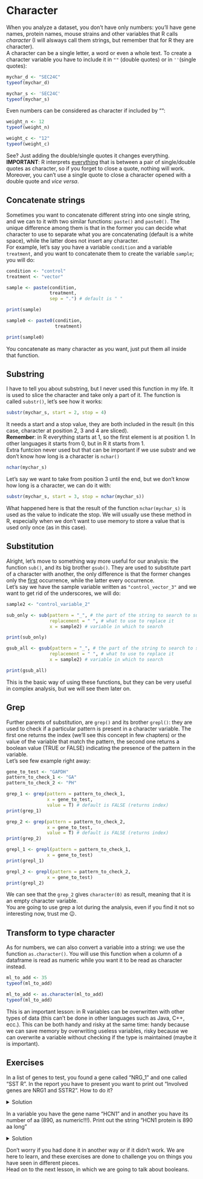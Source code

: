 # Character
When you analyze a dataset, you don't have only numbers: you'll have gene names, protein names, mouse strains and other variables that R calls <em>character</em> (I will alsways call them strings, but remember that for R they are character).
<br>
A character can be a single letter, a word or even a whole text. To create a character variable you have to include it in `""` (double quotes) or in `''`(single quotes):
```r
mychar_d <- "SEC24C" 
typeof(mychar_d)

mychar_s <- 'SEC24C' 
typeof(mychar_s)
```
Even numbers can be considered as character if included by "":
```r
weight_n <- 12
typeof(weight_n)

weight_c <- "12"
typeof(weight_c)
```
See? Just adding the double/single quotes it changes everything.
<br>
<strong>IMPORTANT</strong>: R interprets <u>everything</u> that is between a pair of single/double quotes as character, so if you forget to close a quote, nothing will work. Moreover, you can't use a single quote to close a character opened with a double quote and <em>vice versa</em>.

## Concatenate strings {-}
Sometimes you want to concatenate different string into one single string, and we can to it with two similar functions: `paste()` and `paste0()`. The unique difference among them is that in the former you can decide what character to use to separate what you are concatenating (default is a white space), while the latter does not insert any character.
<br>
For example, let's say you have a variable `condition` and a variable `treatment`, and you want to concatenate them to create the variable `sample`; you will do:
```r
condition <- "control"
treatment <- "vector"

sample <- paste(condition, 
                treatment, 
                sep = ".") # default is " "

print(sample)

sample0 <- paste0(condition, 
                  treatment)

print(sample0)
```

You concatenate as many character as you want, just put them all inside that function.

## Substring {-}
I have to tell you about substring, but I never used this function in my life. It is used to slice the character and take only a part of it. The function is called `substr()`, let's see how it works:
```r
substr(mychar_s, start = 2, stop = 4)
```
It needs a start and a stop value, they are both included in the result (in this case, character at position 2, 3 and 4 are sliced). 
<br>
<strong>Remember</strong>: in R everything starts at 1, so the first element is at position 1. In other languages it starts from 0, but in R it starts from 1.
<br>
Extra funtcion never used but that can be important if we use substr and we don't know how long is a character is `nchar()`
```r
nchar(mychar_s)
```
Let's say we want to take from position 3 until the end, but we don't know how long is a character, we can do it with:
```r
substr(mychar_s, start = 3, stop = nchar(mychar_s))
```
What happened here is that the result of the function `nchar(mychar_s)` is used as the value to indicate the stop. We will usually use these method in R, especially when we don't want to use memory to store a value that is used only once (as in this case).

## Substitution {-}
Alright, let's move to something way more useful for our analysis: the function `sub()`, and its big brother `gsub()`. They are used to substitute part of a character with another, the only difference is that the former changes only the <u>first</u> occurrence, while the latter every occurrence.
<br>
Let's say we have the sample variable written as `"control_vector_3"` and we want to get rid of the underscores, we will do:
```r
sample2 <- "control_variable_2"

sub_only <- sub(pattern = "_", # the part of the string to search to substitute
                replacement = " ", # what to use to replace it
                x = sample2) # variable in which to search

print(sub_only)

gsub_all <- gsub(pattern = "_", # the part of the string to search to substitute
                replacement = " ", # what to use to replace it
                x = sample2) # variable in which to search

print(gsub_all)
```
This is the basic way of using these functions, but they can be very useful in complex analysis, but we will see them later on.

## Grep {-}
Further parents of substitution, are `grep()` and its brother `grepl()`: they are used to check if a particular pattern is present in a character variable. The first one returns the index (we'll see this concept in few chapters) or the value of the variable that match the pattern, the second one returns a boolean value (TRUE or FALSE) indicating the presence of the pattern in the variable.
<br>
Let's see few example right away:
```r
gene_to_test <- "GAPDH"
pattern_to_check_1 <- "GA"
pattern_to_check_2 <- "PH"

grep_1 <- grep(pattern = pattern_to_check_1, 
               x = gene_to_test,
               value = T) # default is FALSE (returns index)
print(grep_1)

grep_2 <- grep(pattern = pattern_to_check_2, 
               x = gene_to_test,
               value = T) # default is FALSE (returns index)
print(grep_2)

grepl_1 <- grepl(pattern = pattern_to_check_1, 
               x = gene_to_test)
print(grepl_1)

grepl_2 <- grepl(pattern = pattern_to_check_2, 
               x = gene_to_test)
print(grepl_2)
```
We can see that the `grep_2` gives `character(0)` as result, meaning that it is an empty character variable.
<br>
You are going to use grep a lot during the analysis, even if you find it not so interesting now, trust me 😉.

## Transform to type character {-}
As for numbers, we can also convert a variable into a string: we use the function `as.character()`. You will use this function when a column of a dataframe is read as numeric while you want it to be read as character instead.
```r
ml_to_add <- 35
typeof(ml_to_add)

ml_to_add <- as.character(ml_to_add)
typeof(ml_to_add)
```
This is an important lesson: in R variables can be overwritten with other types of data (this can't be done in other languages such as Java, C++, ecc.). This can be both handy and risky at the same time: handy because we can save memory by overwriting useless variables, risky because we can overwrite a variable without checking if the type is maintained (maybe it is important).

## Exercises {-}

::: {.exercise #gsub-ex}
In a list of genes to test, you found a gene called "NRG_1" and one called "SST R". In the report you have to present you want to print out "Involved genes are NRG1 and SSTR2". How to do it?
:::

<details>
  <summary>Solution</summary>
```r
gene1 <- "NRG_1"
gene2 <- "SST R"

# correct gene names
gene1 <- gsub(pattern = "_", replacement = "", gene1)
gene2 <- gsub(pattern = " R", replacement = "R2", gene2)

# concatenate all the string
all_string <- paste("Involved genes are", gene1, "and", gene2)
print(all_string)
```
</details>

::: {.exercise #paste-ex}
In a variable you have the gene name "HCN1" and in another you have its number of aa (890, as numeric!!!). Print out the string "HCN1 protein is 890 aa long"
:::

<details>
  <summary>Solution</summary>
```r
gene <- "HCN1"
aa_num <- 890

# one string solution
to_print <- paste(gene, "protein is", as.character(aa_num), "aa long")
print(to_print)
```
</details>

Don't worry if you had done it in another way or if it didn't work. We are here to learn, and these exercises are done to challenge you on things you have seen in different pieces.
<br>
Head on to the next lesson, in which we are going to talk about booleans.

